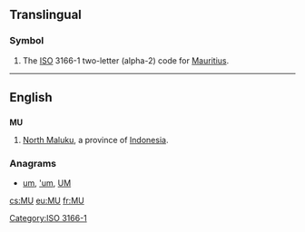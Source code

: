 ==Translingual==

===Symbol===
{{head|mul|symbol}}
# The [[ISO]] 3166-1 two-letter (alpha-2) code for [[Mauritius]].

[[Category:ISO 3166-1]]
----
==English==

==={{abbreviation|en}}===
'''MU'''
# [[North Maluku]], a province of [[Indonesia]].

===Anagrams===
* [[um#English|um]], [['um#English|'um]], [[UM#English|UM]]

[[cs:MU]]
[[eu:MU]]
[[fr:MU]]